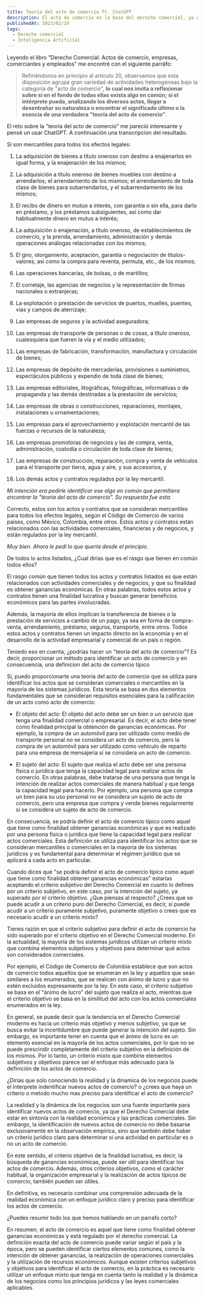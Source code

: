 ```yaml
---
title: Teoria del acto de comercio ft. ChatGPT
description: El acto de comercio es la base del derecho comercial, ya que determina qué actividades económicas están sujetas a su regulación. Identificar el acto de comercio es fundamental para aplicar el régimen jurídico apropiado a las transacciones comerciales, aunque este proceso puede ser complejo debido a la necesidad de considerar tanto los aspectos subjetivos como los objetivos del acto. En este artículo acudimos a ChatGPT para pensar en el acto de comercio.
publishedAt: 2023/02/19
tags:
  - Derecho comercial
  - Inteligencia Artificial
---
```


Leyendo el libro "Derecho Comercial. Actos de comercio, empresas, comerciantes y empleados" me encontré con el siguiente parráfo:

> Refiriéndonos en principio al artículo 20, observamos que esta disposición agrupa gran variedad de actividades heterogéneas bajo la categoría de "acto de comercio", **lo cual nos invita a reflexionar sobre si en el fondo de todas ellas exista algo en común; si el intérprete pueda, analizando los diversos actos, llegar a desentrañar su naturaleza o encontrar el significado último o la esencia de una verdadera "teoría del acto de comercio"**.

El reto sobre la "teoría del acto de comercio" me pareció interesante y pensé un usar ChatGPT. A continuación una transcripcion del resultado.

<InnerPostH2 content="Humano" />

Si son mercantiles para todos los efectos legales:

1. La adquisición de bienes a título oneroso con destino a enajenarlos en igual forma, y la enajenación de los mismos;

2. La adquisición a título oneroso de bienes muebles con destino a arrendarlos; el arrendamiento de los mismos; el arrendamiento de toda clase de bienes para subarrendarlos, y el subarrendamiento de los mismos;

3. El recibo de dinero en mutuo a interés, con garantía o sin ella, para darlo en préstamo, y los préstamos subsiguientes, así como dar habitualmente dinero en mutuo a interés;

4. La adquisición o enajenación, a título oneroso, de establecimientos de comercio, y la prenda, arrendamiento, administración y demás operaciones análogas relacionadas con los mismos;

5. El giro, otorgamiento, aceptación, garantía o negociación de títulos-valores, así como la compra para reventa, permuta, etc., de los mismos;

6. Las operaciones bancarias, de bolsas, o de martillos;

7. El corretaje, las agencias de negocios y la representación de firmas nacionales o extranjeras;

8. La explotación o prestación de servicios de puertos, muelles, puentes, vías y campos de aterrizaje;

9. Las empresas de seguros y la actividad aseguradora;

10. Las empresas de transporte de personas o de cosas, a título oneroso, cualesquiera que fueren la vía y el medio utilizados;

11. Las empresas de fabricación, transformación, manufactura y circulación de bienes;

12. Las empresas de depósito de mercaderías, provisiones o suministros, espectáculos públicos y expendio de toda clase de bienes;

13. Las empresas editoriales, litográficas, fotográficas, informativas o de propaganda y las demás destinadas a la prestación de servicios;

14. Las empresas de obras o construcciones, reparaciones, montajes, instalaciones u ornamentaciones;

15. Las empresas para el aprovechamiento y explotación mercantil de las fuerzas o recursos de la naturaleza;

16. Las empresas promotoras de negocios y las de compra, venta, administración, custodia o circulación de toda clase de bienes;

17. Las empresas de construcción, reparación, compra y venta de vehículos para el transporte por tierra, agua y aire, y sus accesorios, y

18. Los demás actos y contratos regulados por la ley mercantil.

_Mi intención era pedirle identificar ese algo en común que permitiera encontrar la "teoria del acto de comercio". Su respuesta fue esta._

<InnerPostH2 content="ChatGPT" />

Correcto, estos son los actos y contratos que se consideran mercantiles para todos los efectos legales, según el Código de Comercio de varios países, como México, Colombia, entre otros. Estos actos y contratos están relacionados con las actividades comerciales, financieras y de negocios, y están regulados por la ley mercantil.

<InnerPostH2 content="Humano" />

_Muy bien. Ahora le pedí lo que quería desde el principio._

De todos lo actos listados, ¿Cual dirías que es el rasgo que tienen en común todos ellos?

<InnerPostH2 content="ChatGPT" />

El rasgo común que tienen todos los actos y contratos listados es que están relacionados con actividades comerciales y de negocios, y que su finalidad es obtener ganancias económicas. En otras palabras, todos estos actos y contratos tienen una finalidad lucrativa y buscan generar beneficios económicos para las partes involucradas.

Además, la mayoría de ellos implican la transferencia de bienes o la prestación de servicios a cambio de un pago, ya sea en forma de compra-venta, arrendamiento, préstamo, seguros, transporte, entre otros. Todos estos actos y contratos tienen un impacto directo en la economía y en el desarrollo de la actividad empresarial y comercial de un país o región.

<InnerPostH2 content="Humano" />

Teniedo eso en cuenta, ¿podrías hacer un "teoria del acto de comercio"? Es decir, proporcionar un método para identificar un acto de comercio y en consecuencia, una definicion del acto de comercio típico

<InnerPostH2 content="ChatGPT" />

Sí, puedo proporcionarte una teoría del acto de comercio que se utiliza para identificar los actos que se consideran comerciales o mercantiles en la mayoría de los sistemas jurídicos. Esta teoría se basa en dos elementos fundamentales que se consideran requisitos esenciales para la calificación de un acto como acto de comercio:

- El objeto del acto: El objeto del acto debe ser un bien o un servicio que tenga una finalidad comercial o empresarial. Es decir, el acto debe tener como finalidad principal la obtención de ganancias económicas. Por ejemplo, la compra de un automóvil para ser utilizado como medio de transporte personal no se considera un acto de comercio, pero la compra de un automóvil para ser utilizado como vehículo de reparto para una empresa de mensajería sí se considera un acto de comercio.

- El sujeto del acto: El sujeto que realiza el acto debe ser una persona física o jurídica que tenga la capacidad legal para realizar actos de comercio. En otras palabras, debe tratarse de una persona que tenga la intención de realizar actos comerciales de manera habitual y que tenga la capacidad legal para hacerlo. Por ejemplo, una persona que compra un bien para su uso personal no se considera un sujeto de acto de comercio, pero una empresa que compra y vende bienes regularmente sí se considera un sujeto de acto de comercio.

En consecuencia, se podría definir el acto de comercio típico como aquel que tiene como finalidad obtener ganancias económicas y que es realizado por una persona física o jurídica que tiene la capacidad legal para realizar actos comerciales. Esta definición se utiliza para identificar los actos que se consideran mercantiles o comerciales en la mayoría de los sistemas jurídicos y es fundamental para determinar el régimen jurídico que se aplicará a cada acto en particular.

<InnerPostH2 content="Humano" />

Cuando dices que "se podría definir el acto de comercio típico como aquel que tiene como finalidad obtener ganancias económicas" estarías aceptando el criterio subjetivo del Derecho Comercial en cuanto lo defines por un criterio subjetivo, en este caso, por la intención del sujeto, ya superado por el criterio objetivo. ¿Que piensas al respecto? ¿Crees que se puede acudir a un criterio puro del Derecho Comercial, es decir, si puede acudir a un criterio puramente subjetivo, puramente objetivo o crees que es necesario acudir a un criterio mixto?

<InnerPostH2 content="ChatGPT" />

Tienes razón en que el criterio subjetivo para definir el acto de comercio ha sido superado por el criterio objetivo en el Derecho Comercial moderno. En la actualidad, la mayoría de los sistemas jurídicos utilizan un criterio mixto que combina elementos subjetivos y objetivos para determinar qué actos son considerados comerciales.

Por ejemplo, el Código de Comercio de Colombia establece que son actos de comercio todos aquellos que se enumeran en la ley y aquellos que sean similares a los enumerados, que se realicen con ánimo de lucro y que no estén excluidos expresamente por la ley. En este caso, el criterio subjetivo se basa en el "ánimo de lucro" del sujeto que realiza el acto, mientras que el criterio objetivo se basa en la similitud del acto con los actos comerciales enumerados en la ley.

En general, se puede decir que la tendencia en el Derecho Comercial moderno es hacia un criterio más objetivo y menos subjetivo, ya que se busca evitar la incertidumbre que puede generar la intención del sujeto. Sin embargo, es importante tener en cuenta que el ánimo de lucro es un elemento esencial en la mayoría de los actos comerciales, por lo que no se puede prescindir completamente del criterio subjetivo en la definición de los mismos. Por lo tanto, un criterio mixto que combine elementos subjetivos y objetivos parece ser el enfoque más adecuado para la definición de los actos de comercio.

<InnerPostH2 content="Humano" />

¿Dirias que solo conociendo la realidad y la dinamica de los negocios puede el interprete indentificar nuevos actos de comercio? o ¿crees que haya un criterio o metodo mucho mas preciso para identificar el acto de comercio?

<InnerPostH2 content="ChatGPT" />

La realidad y la dinámica de los negocios son una fuente importante para identificar nuevos actos de comercio, ya que el Derecho Comercial debe estar en sintonía con la realidad económica y las prácticas comerciales. Sin embargo, la identificación de nuevos actos de comercio no debe basarse exclusivamente en la observación empírica, sino que también debe haber un criterio jurídico claro para determinar si una actividad en particular es o no un acto de comercio.

En este sentido, el criterio objetivo de la finalidad lucrativa, es decir, la búsqueda de ganancias económicas, puede ser útil para identificar los actos de comercio. Además, otros criterios objetivos, como el carácter habitual, la organización empresarial y la realización de actos típicos de comercio, también pueden ser útiles.

En definitiva, es necesario combinar una comprensión adecuada de la realidad económica con un enfoque jurídico claro y preciso para identificar los actos de comercio.

<InnerPostH2 content="Humano" />

¿Puedes resumir todo los que hemos hablando en un parrafo corto?

<InnerPostH2 content="ChatGPT" />

En resumen, el acto de comercio es aquel que tiene como finalidad obtener ganancias económicas y está regulado por el derecho comercial. La definición exacta del acto de comercio puede variar según el país y la época, pero se pueden identificar ciertos elementos comunes, como la intención de obtener ganancias, la realización de operaciones comerciales y la utilización de recursos económicos. Aunque existen criterios subjetivos y objetivos para identificar el acto de comercio, en la práctica es necesario utilizar un enfoque mixto que tenga en cuenta tanto la realidad y la dinámica de los negocios como los principios jurídicos y las leyes comerciales aplicables.
